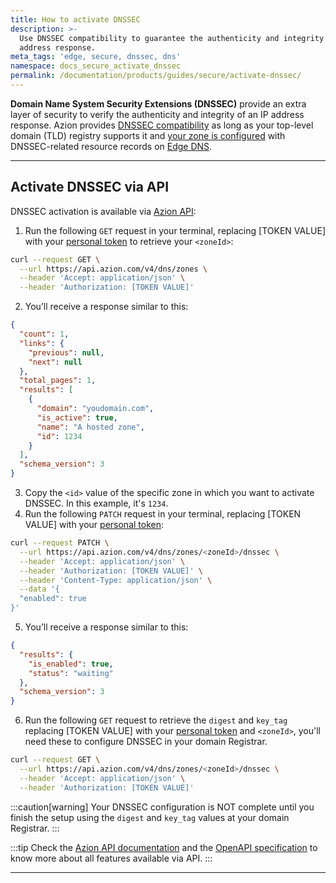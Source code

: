 ```yaml
---
title: How to activate DNSSEC
description: >-
  Use DNSSEC compatibility to guarantee the authenticity and integrity of an IP
  address response.
meta_tags: 'edge, secure, dnssec, dns'
namespace: docs_secure_activate_dnssec
permalink: /documentation/products/guides/secure/activate-dnssec/
---
```



**Domain Name System Security Extensions (DNSSEC)** provide an extra layer of security to verify the authenticity and integrity of an IP address response. Azion provides [DNSSEC compatibility](/en/documentation/products/secure/edge-dns/dnssec-compatibility/) as long as your top-level domain (TLD) registry supports it and [your zone is configured](/en/documentation/products/guides/secure/edge-dns-configure-main-settings/) with DNSSEC-related resource records on [Edge DNS](/en/documentation/products/guides/secure/add-records/).

---

## Activate DNSSEC via API

DNSSEC activation is available via [Azion API](https://api.azion.com/#ea46919a-7130-426d-b38b-dc416b6c4c32):

1. Run the following `GET` request in your terminal, replacing [TOKEN VALUE] with your [personal token](/en/documentation/products/guides/personal-tokens/) to retrieve your `<zoneId>`:

```bash
curl --request GET \
  --url https://api.azion.com/v4/dns/zones \
  --header 'Accept: application/json' \
  --header 'Authorization: [TOKEN VALUE]'
```

2. You’ll receive a response similar to this:

```json
{
  "count": 1,
  "links": {
    "previous": null,
    "next": null
  },
  "total_pages": 1,
  "results": [
    {
      "domain": "youdomain.com",
      "is_active": true,
      "name": "A hosted zone",
      "id": 1234
    }
  ],
  "schema_version": 3
}
```

3. Copy the `<id>` value of the specific zone in which you want to activate DNSSEC. In this example, it's `1234`.
4. Run the following `PATCH` request in your terminal, replacing [TOKEN VALUE] with your [personal token](/en/documentation/products/guides/personal-tokens/):

```bash
curl --request PATCH \
  --url https://api.azion.com/v4/dns/zones/<zoneId>/dnssec \
  --header 'Accept: application/json' \
  --header 'Authorization: [TOKEN VALUE]' \
  --header 'Content-Type: application/json' \
  --data '{
  "enabled": true
}'
```

5. You’ll receive a response similar to this:

```json
{
  "results": {
    "is_enabled": true,
    "status": "waiting"
  },
  "schema_version": 3
}
```

6. Run the following `GET` request to retrieve the `digest` and `key_tag` replacing [TOKEN VALUE] with your [personal token](/en/documentation/products/guides/personal-tokens/) and `<zoneId>`, you'll need these to configure DNSSEC in your domain Registrar.

```bash
curl --request GET \
  --url https://api.azion.com/v4/dns/zones/<zoneId>/dnssec \
  --header 'Accept: application/json' \
  --header 'Authorization: [TOKEN VALUE]'
```

:::caution[warning]
Your DNSSEC configuration is NOT complete until you finish the setup using the `digest` and `key_tag` values at your domain Registrar.
:::

:::tip
Check the [Azion API documentation](https://api.azion.com/) and the [OpenAPI specification](https://github.com/aziontech/azionapi-openapi/) to know more about all features available via API.
:::

---

